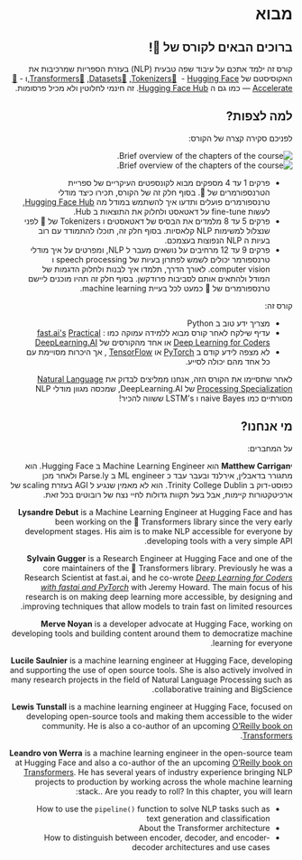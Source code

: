 <span dir="rtl" align="right">

# מבוא

## ברוכים הבאים לקורס של 🤗!

<Youtube id="00GKzGyWFEs" />

קורס זה ילמד אתכם על עיבוד שפה טבעית (NLP) בעזרת הספריות שמרכיבות את האקוסיסטם של [Hugging Face](https://huggingface.co/) -
<span dir="ltr" align="right">
  ,[Transformers🤗](https://github.com/huggingface/transformers) ,[Datasets🤗](https://github.com/huggingface/datasets) ,[Tokenizers🤗](https://github.com/huggingface/tokenizers) 
</span>
ו - [🤗Accelerate](https://github.com/huggingface/accelerate) — כמו גם ה [Hugging Face Hub](https://huggingface.co/models). זה חינמי לחלוטין ולא מכיל פרסומות.

## למה לצפות?

לפניכם סקירה קצרה של הקורס:
<div class="flex justify-center">
<img class="block dark:hidden" src="https://huggingface.co/datasets/huggingface-course/documentation-images/resolve/main/en/chapter1/summary.svg" alt="Brief overview of the chapters of the course.">
<img class="hidden dark:block" src="https://huggingface.co/datasets/huggingface-course/documentation-images/resolve/main/en/chapter1/summary-dark.svg" alt="Brief overview of the chapters of the course.">
</div>

- פרקים 1 עד 4 מספקים מבוא לקונספטים העיקריים של ספריית הטרנספורמרים של 🤗. בסוף חלק זה של הקורס, תכירו כיצד מודלי טרנספורמרים פועלים ותדעו איך להשתמש במודל מה [Hugging Face Hub](https://huggingface.co/models), לעשות fine-tune על דאטאסט ולחלוק את התוצאות ב Hub.
- פרקים 5 עד 8 מלמדים את הבסיס של דאטאסטים ו Tokenizers של 🤗 לפני שנצלול למשימות NLP קלאסיות. בסוף חלק זה, תוכלו להתמודד עם רוב בעיות ה NLP הנפוצות בעצמכם.
- פרקים 9 עד 12 מרחיבים על נושאים מעבר ל NLP, ומפרטים על איך מודלי טרנספורמר יכולים לשמש לפתרון בעיות  של speech processing ו computer vision. לאורך הדרך, תלמדו איך לבנות ולחלוק הדגמות של המודל ולהתאים אותם לסביבות פרודקשן. בסוף חלק זה תהיו מוכנים ליישם טרנספורמרים של 🤗 כמעט לכל בעיית machine learning.

קורס זה:

* מצריך ידע טוב ב Python
* עדיף שילקח לאחר קורס מבוא ללמידה עמוקה כמו : [fast.ai's](https://www.fast.ai/) [Practical Deep Learning for Coders](https://course.fast.ai/) או אחד מהקורסים של [DeepLearning.AI](https://www.deeplearning.ai/)
* לא מצפה לידע קודם ב [PyTorch](https://pytorch.org/) או [TensorFlow](https://www.tensorflow.org/) , אך היכרות מסויימת עם כל אחד מהם יכולה לסייע.

לאחר שתסיימו את הקורס הזה, אנחנו ממליצים לבדוק את [Natural Language Processing Specialization](https://www.coursera.org/specializations/natural-language-processing?utm_source=deeplearning-ai&utm_medium=institutions&utm_campaign=20211011-nlp-2-hugging_face-page-nlp-refresh) של DeepLearning.AI, שמכסה מגוון מודלי NLP מסורתיים כמו naive Bayes ו LSTM's ששווה להכיר!

## מי אנחנו?

על המחברים:
<span dir="rtl" align="right">

י**Matthew Carrigan** הוא Machine Learning Engineer ב Hugging Face. הוא מתגורר בדאבלין, אירלנד ובעבר עבד כ  ML engineer ב Parse.ly ולאחר מכן כפוסט-דוק ב  Trinity College Dublin. הוא לא מאמין שנגיע ל  AGI בעזרת scaling של ארכיטקטורות קיימות, אבל בעל תקוות גדולות לחיי נצח של רובוטים בכל זאת.

**Lysandre Debut** is a Machine Learning Engineer at Hugging Face and has been working on the 🤗 Transformers library since the very early development stages. His aim is to make NLP accessible for everyone by developing tools with a very simple API.

**Sylvain Gugger** is a Research Engineer at Hugging Face and one of the core maintainers of the 🤗 Transformers library. Previously he was a Research Scientist at fast.ai, and he co-wrote _[Deep Learning for Coders with fastai and PyTorch](https://learning.oreilly.com/library/view/deep-learning-for/9781492045519/)_ with Jeremy Howard. The main focus of his research is on making deep learning more accessible, by designing and improving techniques that allow models to train fast on limited resources.

**Merve Noyan** is a developer advocate at Hugging Face, working on developing tools and building content around them to democratize machine learning for everyone.

**Lucile Saulnier** is a machine learning engineer at Hugging Face, developing and supporting the use of open source tools. She is also actively involved in many research projects in the field of Natural Language Processing such as collaborative training and BigScience.

**Lewis Tunstall**  is a machine learning engineer at Hugging Face, focused on developing open-source tools and making them accessible to the wider community. He is also a co-author of an upcoming [O’Reilly book on Transformers](https://www.oreilly.com/library/view/natural-language-processing/9781098103231/).

**Leandro von Werra**  is a machine learning engineer in the open-source team at Hugging Face and also a co-author of the an upcoming [O’Reilly book on Transformers](https://www.oreilly.com/library/view/natural-language-processing/9781098103231/). He has several years of industry experience bringing NLP projects to production by working across the whole machine learning stack..
</span>
Are you ready to roll? In this chapter, you will learn:
* How to use the `pipeline()` function to solve NLP tasks such as text generation and classification
* About the Transformer architecture
* How to distinguish between encoder, decoder, and encoder-decoder architectures and use cases
</span>
